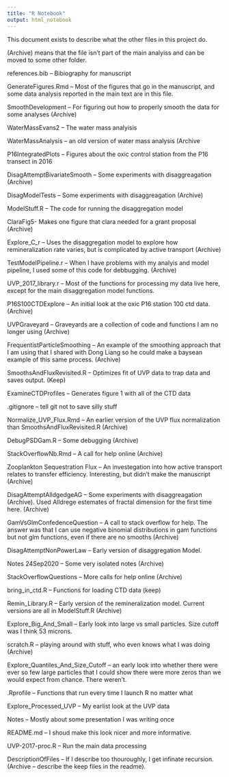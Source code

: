 ```yaml
---
title: "R Notebook"
output: html_notebook
---
```


This document exists to describe what the other files in this project do.

(Archive) means that the file isn't part of the main analyiss and can be moved to some other folder.

references.bib -- Bibiography for manuscript

GenerateFigures.Rmd -- Most of the figures that go in the manuscript, and some data analysis reported in the main text are in this file.

SmoothDevelopment -- For figuring out how to properly smooth the data for some analyses (Archive)

WaterMassEvans2 -- The water mass analyisis

WaterMassAnalysis -- an old version of water mass analysis (Archive

P16IntegratedPlots -- Figures about the oxic control station from the P16 transect in 2016

DisagAttemptBivariateSmooth -- Some experiments with disaggreagation (Archive)

DisagModelTests -- Some experiments with disaggreagation (Archive)

ModelStuff.R -- The code for running the disaggregation model

ClaraFig5- Makes one figure that clara needed for a grant proposal (Archive)

Explore_C_r -- Uses the disaggregation model to explore how remineralization rate varies, but is complicated by active transport (Archive)

TestModelPipeline.r -- When I have problems with my analyis and model pipeline, I used some of this code for debbugging. (Archive)

UVP_2017_library.r -- Most of the functions for processing my data live here, except for the main disaggregation model functions.

P16S100CTDExplore -- An initial look at the oxic P16 station 100 ctd data. (Archive)

UVPGraveyard -- Graveyards are a collection of code and functions I am no longer using (Archive)

FrequentistParticleSmoothing -- An example of the smoothing approach that I am using that I shared with Dong Liang so he could make a baysean example of this same process. (Archive)

SmoothsAndFluxRevisited.R -- Optimizes fit of UVP data to trap data and saves output. (Keep)

ExamineCTDProfiles -- Generates figure 1 with all of the CTD data

.gitignore -- tell git not to save silly stuff

Normalize_UVP_Flux.Rmd -- An earlier version of the UVP flux normalization than SmoothsAndFluxRevisited.R (Archive)

DebugPSDGam.R -- Some debugging (Archive)

StackOverflowNb.Rmd -- A call for help online (Archive)

Zooplankton Sequestration Flux -- An investegation into how active transport relates to transfer efficiency. Interesting, but didn't make the manuscript (Archive)

DisagAttemptAlldgedgeAG -- Some experiments with disaggreagation (Archive). Used Alldrege estemates of fractal dimension for the first time here. (Archive)

GamVsGlmConfedenceQuestion -- A call to stack overflow for help. The answer was that I can use negative binomial distributions in gam functions but not glm functions, even if there are no smooths (Archive)

DisagAttemptNonPowerLaw -- Early version of disaggregation Model.

Notes 24Sep2020 -- Some very isolated notes (Archive)

StackOverflowQuestions -- More calls for help online (Archive)

bring_in_ctd.R -- Functions for loading CTD data (keep)

Remin_Library.R -- Early version of the remineralization model. Current versions are all in ModelStuff.R (Archive)

Explore_Big_And_Small -- Early look into large vs small particles. Size cutoff was I think 53 microns.

scratch.R -- playing around with stuff, who even knows what I was doing (Archive)

Explore_Quantiles_And_Size_Cutoff -- an early look into whether there were ever so few large particles that I could show there were more zeros than we would expect from chance. There weren't.

.Rprofile -- Functions that run every time I launch R no matter what

Explore_Processed_UVP -- My earlist look at the UVP data

Notes -- Mostly about some presentation I was writing once

README.md -- I shoud make this look nicer and more informative.

UVP-2017-proc.R -- Run the main data processing

DescriptionOfFiles -- If I describe too thouroughly, I get infinate recursion. (Archive -- describe the keep files in the readme).